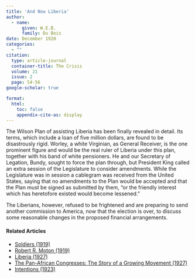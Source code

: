 ```yaml
---
title: 'And Now Liberia'
author:
  - name:
      given: W.E.B.
      family: Du Bois
date: December 1920
categories: 
  - ""
citation: 
  type: article-journal
  container-title: The Crisis
  volume: 21
  issue: 2
  page: 54-56
google-scholar: true

format:
  html:
    toc: false
    appendix-cite-as: display
---
```



The Wilson Plan of assisting Liberia has been finally revealed in detail. Its terms, which include a loan of five million dollars, are found to be disastrously rigid. Worley, a white Virginian, as General Receiver, is the one prominent figure and would be the real ruler of Liberia under this plan, together with his band of white pensioners. He and our Secretary of Legation, Bundy, sought to force the plan through, but President King called an extra session of the Legislature to consider amendments. While the Legislature was in session a cablegram was received from the United States, saying that no amendments to the Plan would be accepted and that the Plan must be signed as submitted by them, "or the friendly interest which has heretofore existed would become lessened."

The Liberians, however, refused to be frightened and are preparing to send another commission to America, now that the election is over, to discuss some reasonable changes in the proposed financial arrangements.

<!-- Similar articles start here -->
<div  class="clear-wrap"></div>

#### Related Articles

* [Soldiers (1919)](/Volumes/17/01/soldiers.html)
* [Robert R. Moton (1919)](/Volumes/18/01/robert_moton.html)
* [Liberia (1927)](/Volumes/34/01/liberia.html)
* [The Pan-African Congresses: The Story of a Growing Movement (1927)](/Volumes/34/08/panafrican_congresses.html)
* [Intentions (1923)](/Volumes/25/03/intentions.html)

<!-- Similar articles end here -->